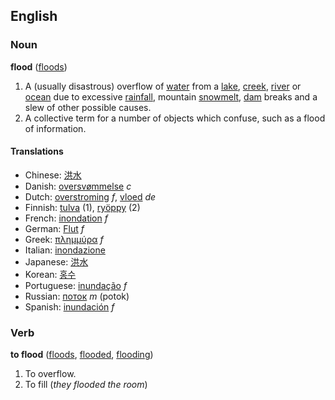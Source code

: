 ==English==
===Noun===
'''flood''' ([[floods]])

#A (usually disastrous) overflow of [[water]] from a [[lake]], [[creek]], [[river]] or [[ocean]] due to excessive [[rain]]fall, mountain [[snowmelt]], [[dam]] breaks and a slew of other possible causes.
#A collective term for a number of objects which confuse, such as a flood of information.

====Translations====
*Chinese: [[洪水]]
*Danish: [[oversvømmelse]] ''c''
*Dutch: [[overstroming]] ''f'', [[vloed]] ''de''
*Finnish: [[tulva]] (1), [[ryöppy]] (2)
*French: [[inondation]] ''f''
*German: [[Flut]] ''f''
*Greek: [[πλημμύρα]] ''f''
*Italian: [[inondazione]]
*Japanese: [[洪水]]
*Korean: [[홍수]]
*Portuguese: [[inundação]] ''f''
*Russian: [[поток]] ''m'' (potok)
*Spanish: [[inundación]] ''f''

===Verb===
'''to flood''' ([[floods]], [[flooded]], [[flooding]])

#To overflow.
#To fill (''they flooded the room'')
